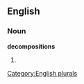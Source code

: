 
==English==

===Noun===
'''decompositions'''

# {{plural of|[[decomposition]]}}

[[Category:English plurals]]